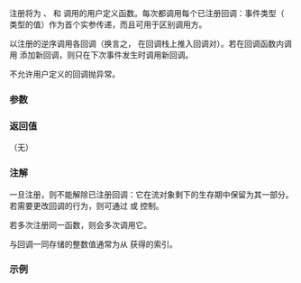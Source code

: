 {{cpp/io/ios_base/title|register_callback}}
{{cpp/io/ios_base/navbar}}
{{ddcl|
void register_callback( event_callback function, int index );
}}

注册将为 {{lc|imbue()}}、{{lc|std::basic_ios::copyfmt()}} 和 {{lc|~ios_base()}} 调用的用户定义函数。每次都调用每个已注册回调：事件类型（{{lc|event}} 类型的值）作为首个实参传递，而且可用于区别调用方。

以注册的逆序调用各回调（换言之，{{tt|register_callback()}} 在回调栈上推入回调对）。若在回调函数内调用 {{tt|register_callback()}} 添加新回调，则只在下次事件发生时调用新回调。

不允许用户定义的回调抛异常。

===参数===
{{par begin}}
{{par | function |事件发生时将调用的函数，作为 {{rlp|event_callback}} 类型函数指针提供}}
{{par | index |将传递给函数的自定义参数}}
{{par end}}

===返回值===
（无）

===注解===
一旦注册，则不能解除已注册回调：它在流对象剩下的生存期中保留为其一部分。若需要更改回调的行为，则可通过 {{lc|iword()}} 或 {{lc|pword()}} 控制。

若多次注册同一函数，则会多次调用它。

与回调一同存储的整数值通常为从 {{lc|xalloc()}} 获得的索引。

===示例===
{{example
|演示用 {{tt|register_callback}} 更新本地环境依赖的缓存值，它为自定义的输出运算符所用。
|code=
#include &lt;functional&gt;
#include &lt;iostream&gt;
#include &lt;locale&gt;

// 缓存本地环境限定的消息及其散列
typedef std::pair&lt;std::string, std::size_t&gt; cache_t;

// 从本地环境填充缓存的消息及其散列
void update_cache(cache_t&amp; cache, std::locale loc)
{
    auto&amp; fct = std::use_facet&lt; std::messages&lt;char&gt; &gt;(loc);
    std::messages_base::catalog cat = fct.open("sed", loc);
    cache.first = cat &lt; 0 ? "" : fct.get(cat, 0, 0, "内存耗尽");
    cache.second = std::hash&lt;std::string&gt;()(cache.first);
}

// 若本地环境更改则更新缓存
void true_callback(std::ios_base::event evt, std::ios_base&amp; str, int idx)
{
    if (evt == std::ios_base::imbue_event) 
    {
        cache_t* ptr = static_cast&lt;cache_t*&gt;(str.pword(idx));
        update_cache(*ptr, str.getloc());
    }
}

// 注册 pword() 中的缓存并设置回调
struct CacheSetup
{
    CacheSetup(std::ostream&amp; os, std::ios_base::event_callback f, cache_t* cache)
    {
        int index = std::ostream::xalloc();
        os.pword(index) = cache; // 设置指针指向流中的缓存
        os.register_callback(f, index); // 存储回调和指针的索引
        update_cache(*cache, os.getloc()); // 初始化缓存
    };
};

// 某定制类
struct S {};
// 某定制类的 operator&lt;&lt; 需要对被散列消息的快速访问
std::ostream&amp; operator&lt;&lt;(std::ostream&amp; os, const S&amp;)
{
    static cache_t cache;
    static CacheSetup setup(os, true_callback, &amp;cache);
    return os &lt;&lt; cache.first &lt;&lt; " : " &lt;&lt; cache.second;
}

int main()
{
    std::locale loc("en_US.utf8");
    
    S s;
    std::cout.imbue(loc);
    std::cout &lt;&lt; s &lt;&lt; '\n';
    
    std::cout.imbue(std::locale(loc, new std::messages_byname&lt;char&gt;("de_DE.utf8")));
    std::cout &lt;&lt; s &lt;&lt; '\n';

    std::cout.imbue(std::locale(loc, new std::messages_byname&lt;char&gt;("ja_JP.utf8")));
    std::cout &lt;&lt; s &lt;&lt; '\n';

    std::cout.imbue(std::locale(loc, new std::messages_byname&lt;char&gt;("ru_RU.utf8")));
    std::cout &lt;&lt; s &lt;&lt; '\n';
}
|output=
Memory exhausted : 2,295,079,096
Speicher erschöpft : 3,139,423,551
メモリーが足りません : 3,837,351,114
Память исчерпана : 3,742,732,851
}}

{{langlinks|de|en|es|fr|it|ja|pt|ru}}
